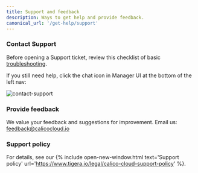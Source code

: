 ```yaml
---
title: Support and feedback
description: Ways to get help and provide feedback.
canonical_url: '/get-help/support'
---
```


### Contact Support

Before opening a Support ticket, review this checklist of basic [troubleshooting]({{site.baseurl}}/troubleshoot/checklist). 

If you still need help, click the chat icon in Manager UI at the bottom of the left nav:

![contact-support]({{site.baseurl}}/images/contact-support.png)

### Provide feedback

We value your feedback and suggestions for improvement. Email us: feedback@calicocloud.io

### Support policy

For details, see our {% include open-new-window.html text='Support policy' url='https://www.tigera.io/legal/calico-cloud-support-policy' %}.